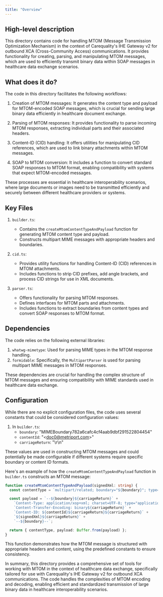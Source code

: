 ```yaml
---
title: "Overview"
---
```


## High-level description
This directory contains code for handling MTOM (Message Transmission Optimization Mechanism) in the context of Carequality's IHE Gateway v2 for outbound XCA (Cross-Community Access) communications. It provides functionality for creating, parsing, and manipulating MTOM messages, which are used to efficiently transmit binary data within SOAP messages in healthcare data exchange scenarios.

## What does it do?
The code in this directory facilitates the following workflows:

1. Creation of MTOM messages: It generates the content type and payload for MTOM-encoded SOAP messages, which is crucial for sending large binary data efficiently in healthcare document exchange.

2. Parsing of MTOM responses: It provides functionality to parse incoming MTOM responses, extracting individual parts and their associated headers.

3. Content-ID (CID) handling: It offers utilities for manipulating CID references, which are used to link binary attachments within MTOM messages.

4. SOAP to MTOM conversion: It includes a function to convert standard SOAP responses to MTOM format, enabling compatibility with systems that expect MTOM-encoded messages.

These processes are essential in healthcare interoperability scenarios, where large documents or images need to be transmitted efficiently and securely between different healthcare providers or systems.

## Key Files

1. `builder.ts`:
   - Contains the `createMtomContentTypeAndPayload` function for generating MTOM content type and payload.
   - Constructs multipart MIME messages with appropriate headers and boundaries.

2. `cid.ts`:
   - Provides utility functions for handling Content-ID (CID) references in MTOM attachments.
   - Includes functions to strip CID prefixes, add angle brackets, and process CID strings for use in XML documents.

3. `parser.ts`:
   - Offers functionality for parsing MTOM responses.
   - Defines interfaces for MTOM parts and attachments.
   - Includes functions to extract boundaries from content types and convert SOAP responses to MTOM format.

## Dependencies
The code relies on the following external libraries:

1. `whatwg-mimetype`: Used for parsing MIME types in the MTOM response handling.
2. `formidable`: Specifically, the `MultipartParser` is used for parsing multipart MIME messages in MTOM responses.

These dependencies are crucial for handling the complex structure of MTOM messages and ensuring compatibility with MIME standards used in healthcare data exchange.

## Configuration
While there are no explicit configuration files, the code uses several constants that could be considered configuration values:

1. In `builder.ts`:
   - `boundary`: "MIMEBoundary782a6cafc4cf4aab9dbf291522804454"
   - `contentId`: "&lt;doc0@metriport.com&gt;"
   - `carriageReturn`: "\r\n"

These values are used in constructing MTOM messages and could potentially be made configurable if different systems require specific boundary or content ID formats.

Here's an example of how the `createMtomContentTypeAndPayload` function in `builder.ts` constructs an MTOM message:

```typescript
function createMtomContentTypeAndPayload(signedXml: string) {
  const contentType = `multipart/related; boundary="${boundary}"; type="application/xop+xml"; start="${contentId}"; start-info="application/soap+xml"`;

  const payload = `--${boundary}${carriageReturn}` +
    `Content-Type: application/xop+xml; charset=UTF-8; type="application/soap+xml"${carriageReturn}` +
    `Content-Transfer-Encoding: binary${carriageReturn}` +
    `Content-ID: ${contentId}${carriageReturn}${carriageReturn}` +
    `${signedXml}${carriageReturn}` +
    `--${boundary}--`;

  return { contentType, payload: Buffer.from(payload) };
}
```

This function demonstrates how the MTOM message is structured with appropriate headers and content, using the predefined constants to ensure consistency.

In summary, this directory provides a comprehensive set of tools for working with MTOM in the context of healthcare data exchange, specifically tailored for use with Carequality's IHE Gateway v2 for outbound XCA communications. The code handles the complexities of MTOM encoding and decoding, enabling efficient and standardized transmission of large binary data in healthcare interoperability scenarios.